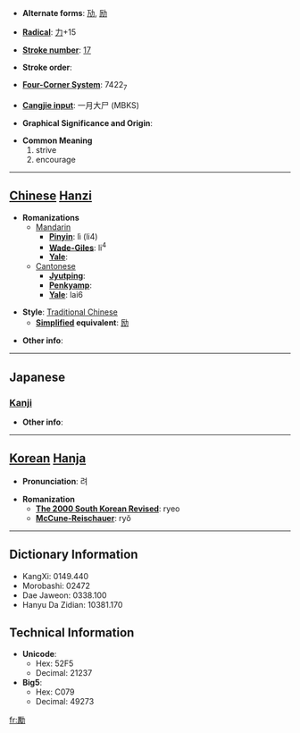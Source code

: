 * '''Alternate forms''': [[劢]], [[励]]

* '''[[Wiktionary:Chinese radical index| Radical]]''': [[Wiktionary:Chinese radical index 力|力]]+15

* '''[[Wiktionary:Chinese total strokes index|Stroke number]]''': [[Wiktionary:Chinese total strokes index 17|17]]

* '''Stroke order''': 

* '''[[Wiktionary:Chinese four corner index|Four-Corner System]]''': 7422<sub>7</sub>

* '''[[Wiktionary:Chinese Cangjie index|Cangjie input]]''': 一月大尸 (MBKS)

* '''Graphical Significance and Origin''': 

* '''Common Meaning'''
*#strive
*# encourage


----

== [[Chinese]] [[Hanzi]] ==

* '''Romanizations'''
** [[Mandarin]]
*** '''[[Pinyin]]''': lì (li4)
*** '''[[Wade-Giles]]''': li<sup>4</sup>
*** '''[[Yale]]''': 
**[[Cantonese]]
***'''[[Jyutping]]''':
***'''[[Penkyamp]]''': 
***'''[[Yale]]''': lai6

* '''Style''': [[Traditional Chinese]] 
** '''[[Simplified Chinese|Simplified]] equivalent''': [[励]]

* '''Other info''': 

----

==Japanese==
===[[Kanji]]===
{{kanji|on readings=[[れい]] (rei)|kun readings=[[はげむ]] (hagemu)}}

* '''Other info''':  

----

== [[Korean]] [[Hanja]] ==

* '''Pronunciation''': 려

* '''Romanization'''
** '''[[The 2000 South Korean Revised Romanization|The 2000 South Korean Revised]]''': ryeo
** '''[[McCune-Reischauer]]''': ryŏ

----

== Dictionary Information ==

* KangXi: 0149.440
* Morobashi: 02472
* Dae Jaweon: 0338.100
* Hanyu Da Zidian: 10381.170

== Technical Information ==

* '''Unicode''':
** Hex: 52F5
** Decimal: 21237
* '''Big5''':
** Hex: C079
** Decimal: 49273

[[fr:勵]]